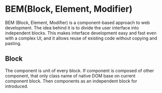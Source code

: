

<Meta title="BEM Rules" />

# BEM(Block, Element, Modifier)

BEM (Block, Element, Modifier) is a component-based approach to web development. The idea behind it is to divide the user interface into independent blocks. 
This makes interface development easy and fast even with a complex UI, and it allows reuse of existing code without copying and pasting.

###
## Block

The component is unit of every block. If component is composed of other component, that only class name of native DOM base on current component block. Then components as an independent block for introduced.